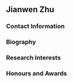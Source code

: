 ## Jianwen Zhu

### Contact Information

### Biography

### Research Interests

### Honours and Awards
